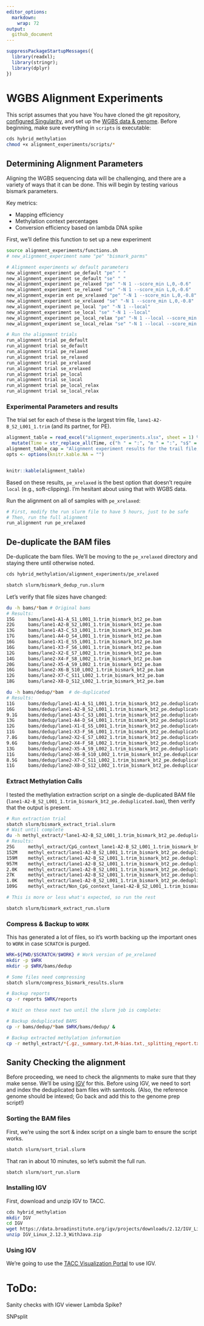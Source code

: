 ```yaml
---
editor_options: 
  markdown: 
    wrap: 72
output:
  github_document
---
```


```r
suppressPackageStartupMessages({
  library(readxl);
  library(stringr);
  library(dplyr)
})
```

# WGBS Alignment Experiments

This script assumes that you have You have cloned the git repository, [configured Singularity](../docker/), and set up the [WGBS data & genome](../wgbs_setup/).
Before beginning, make sure everything in `scripts` is executable: 

```bash
cds hybrid_methylation
chmod +x alignment_experiments/scripts/*
```

## Determining Alignment Parameters

Aligning the WGBS sequencing data will be challenging, and there are a
variety of ways that it can be done. This will begin by testing various bismark parameters.

Key metrics:

-   Mapping efficiency
-   Methylation context percentages
-   Conversion efficiency based on lambda DNA spike


First, we'll define this function to set up a new experiment

```bash
source alignment_experiments/functions.sh
# new_alignment_experiment name "pe" "bismark_parms"

# Alignment experiments w/ default parameters
new_alignment_experiment pe_default "pe" " "
new_alignment_experiment se_default "se" " "
new_alignment_experiment pe_relaxed "pe" "-N 1 --score_min L,0,-0.6"
new_alignment_experiment se_relaxed "se" "-N 1 --score_min L,0,-0.6"
new_alignment_experim ent pe_xrelaxed "pe" "-N 1 --score_min L,0,-0.8"
new_alignment_experiment se_xrelaxed "se" "-N 1 --score_min L,0,-0.8"
new_alignment_experiment pe_local "pe" "-N 1 --local"
new_alignment_experiment se_local "se" "-N 1 --local"
new_alignment_experiment pe_local_relax "pe" "-N 1 --local --score_min G,0,-0.6"
new_alignment_experiment se_local_relax "se" "-N 1 --local --score_min G,0,-0.6"

# Run the alignment trials
run_alignment trial pe_default
run_alignment trial se_default
run_alignment trial pe_relaxed
run_alignment trial se_relaxed
run_alignment trial pe_xrelaxed
run_alignment trial se_xrelaxed
run_alignment trial pe_local
run_alignment trial se_local
run_alignment trial pe_local_relax
run_alignment trial se_local_relax
```

### Experimental Parameters and results

The trial set for each of these is the largest trim file,
`lane1-A2-B_S2_L001_1.trim` (and its partner, for PE).

```r
alignment_table = read_excel("alignment_experiments.xlsx", sheet = 1) %>%
  mutate(Time = str_replace_all(Time, c("h " = ":", "m " = ":", "s$" = "")))
alignment_table_cap = "Alignment experiment results for the trail file, lane1-A2-B_S2_L001_1.trim."
opts <- options(knitr.kable.NA = "")


knitr::kable(alignment_table)
```

Based on these results, `pe_xrelaxed` is the best option that doesn't
require `local` (e.g., soft-clipping). I'm hesitant about using that
with WGBS data.

Run the alignment on all of samples with `pe_xrelaxed`:

```bash
# First, modify the run slurm file to have 5 hours, just to be safe
# Then, run the full alignment
run_alignment run pe_xrelaxed

```

## De-duplicate the BAM files

De-duplicate the bam files. We'll be moving to the `pe_xrelaxed`
directory and staying there until otherwise noted.

```bash
cds hybrid_methylation/alignment_experiments/pe_xrelaxed

sbatch slurm/bismark_dedup_run.slurm
```

Let's verify that file sizes have changed:

```bash
du -h bams/*bam # Original bams
# Results:
15G     bams/lane1-A1-A_S1_L001_1.trim_bismark_bt2_pe.bam
22G     bams/lane1-A2-B_S2_L001_1.trim_bismark_bt2_pe.bam
13G     bams/lane1-A3-C_S3_L001_1.trim_bismark_bt2_pe.bam
17G     bams/lane1-A4-D_S4_L001_1.trim_bismark_bt2_pe.bam
16G     bams/lane1-X1-E_S5_L001_1.trim_bismark_bt2_pe.bam
16G     bams/lane1-X3-F_S6_L001_1.trim_bismark_bt2_pe.bam
12G     bams/lane2-X2-E_S7_L002_1.trim_bismark_bt2_pe.bam
14G     bams/lane2-X4-F_S8_L002_1.trim_bismark_bt2_pe.bam
20G     bams/lane2-X5-A_S9_L002_1.trim_bismark_bt2_pe.bam
16G     bams/lane2-X6-B_S10_L002_1.trim_bismark_bt2_pe.bam
12G     bams/lane2-X7-C_S11_L002_1.trim_bismark_bt2_pe.bam
18G     bams/lane2-X8-D_S12_L002_1.trim_bismark_bt2_pe.bam

du -h bams/dedup/*bam  # de-duplicated
# Results:
11G     bams/dedup/lane1-A1-A_S1_L001_1.trim_bismark_bt2_pe.deduplicated.bam
16G     bams/dedup/lane1-A2-B_S2_L001_1.trim_bismark_bt2_pe.deduplicated.bam
9.1G    bams/dedup/lane1-A3-C_S3_L001_1.trim_bismark_bt2_pe.deduplicated.bam
13G     bams/dedup/lane1-A4-D_S4_L001_1.trim_bismark_bt2_pe.deduplicated.bam
12G     bams/dedup/lane1-X1-E_S5_L001_1.trim_bismark_bt2_pe.deduplicated.bam
11G     bams/dedup/lane1-X3-F_S6_L001_1.trim_bismark_bt2_pe.deduplicated.bam
7.8G    bams/dedup/lane2-X2-E_S7_L002_1.trim_bismark_bt2_pe.deduplicated.bam
9.6G    bams/dedup/lane2-X4-F_S8_L002_1.trim_bismark_bt2_pe.deduplicated.bam
13G     bams/dedup/lane2-X5-A_S9_L002_1.trim_bismark_bt2_pe.deduplicated.bam
11G     bams/dedup/lane2-X6-B_S10_L002_1.trim_bismark_bt2_pe.deduplicated.bam
8.5G    bams/dedup/lane2-X7-C_S11_L002_1.trim_bismark_bt2_pe.deduplicated.bam
11G     bams/dedup/lane2-X8-D_S12_L002_1.trim_bismark_bt2_pe.deduplicated.bam
```

### Extract Methylation Calls

I tested the methylation extraction script on a single de-duplicated BAM
file (`lane1-A2-B_S2_L001_1.trim_bismark_bt2_pe.deduplicated.bam`), then
verify that the output is present.

```bash
# Run extraction trial
sbatch slurm/bismark_extract_trial.slurm
# Wait until complete
du -h methyl_extract/*lane1-A2-B_S2_L001_1.trim_bismark_bt2_pe.deduplicated*
# Results:
25G     methyl_extract/CpG_context_lane1-A2-B_S2_L001_1.trim_bismark_bt2_pe.deduplicated.txt
152M    methyl_extract/lane1-A2-B_S2_L001_1.trim_bismark_bt2_pe.deduplicated.bedGraph.gz
159M    methyl_extract/lane1-A2-B_S2_L001_1.trim_bismark_bt2_pe.deduplicated.bismark.cov.gz
957M    methyl_extract/lane1-A2-B_S2_L001_1.trim_bismark_bt2_pe.deduplicated.CpG_report.txt
2.0K    methyl_extract/lane1-A2-B_S2_L001_1.trim_bismark_bt2_pe.deduplicated.cytosine_context_summary.txt
27K     methyl_extract/lane1-A2-B_S2_L001_1.trim_bismark_bt2_pe.deduplicated.M-bias.txt
1.0K    methyl_extract/lane1-A2-B_S2_L001_1.trim_bismark_bt2_pe.deduplicated_splitting_report.txt
109G    methyl_extract/Non_CpG_context_lane1-A2-B_S2_L001_1.trim_bismark_bt2_pe.deduplicated.txt

# This is more or less what's expected, so run the rest

sbatch slurm/bismark_extract_run.slurm
```

### Compress & Backup to `WORK`

This has generated a lot of files, so it's worth backing up the
important ones to `WORK` in case `SCRATCH` is purged.

```bash
WRK=${PWD/$SCRATCH/$WORK} # Work version of pe_xrelaxed
mkdir -p $WRK
mkdir -p $WRK/bams/dedup

# Some files need compressing
sbatch slurm/compress_bismark_results.slurm

# Backup reports
cp -r reports $WRK/reports

# Wait on these next two until the slurm job is complete:

# Backup deduplicated BAMS
cp -r bams/dedup/*bam $WRK/bams/dedup/ &

# Backup extracted methylation information
cp -r methyl_extract/*{.gz,_summary.txt,M-bias.txt,_splitting_report.txt} $WRK/methyl_extract
```

## Sanity Checking the alignment

Before proceeding, we need to check the alignments to make sure that they make sense.
We'll be using [IGV](https://igv.org) for this.
Before using IGV, we need to sort and index the deduplicated bam files with samtools.
(Also, the reference genome should be intexed; Go back and add this to the genome prep script!)

### Sorting the BAM files

First, we're using the sort & index script on a single bam to ensure the script works.
```bash
sbatch slurm/sort_trial.slurm
```

That ran in about 10 minutes, so let's submit the full run.

```bash
sbatch slurm/sort_run.slurm
```


### Installing IGV

First, download and unzip IGV to TACC.

```bash
cds hybrid_methylation
mkdir IGV
cd IGV
wget https://data.broadinstitute.org/igv/projects/downloads/2.12/IGV_Linux_2.12.3_WithJava.zip 
unzip IGV_Linux_2.12.3_WithJava.zip
```

### Using IGV 

We're going to use the [TACC Visualization Portal](vis.tacc.utexas.edu/) to use IGV.




# ToDo:

Sanity checks with IGV viewer
Lambda Spike?

SNPsplit
